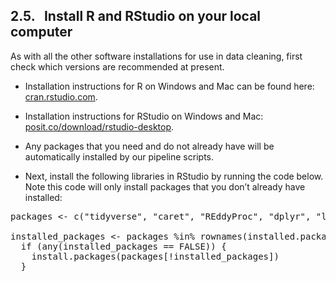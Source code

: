 ## 2.5. &nbsp; Install R and RStudio on your local computer

<link rel="stylesheet" href="css/style.css">

As with all the other software installations for use in data cleaning, first check which versions are recommended at present.

* Installation instructions for R on Windows and Mac can be found here: <a href="https://cran.rstudio.com/" target="_blank" rel="noopener noreferrer">cran.rstudio.com</a>.

* Installation instructions for RStudio on Windows and Mac: <a href="https://posit.co/download/rstudio-desktop/" target="_blank" rel="noopener noreferrer">posit.co/download/rstudio-desktop</a>.

* Any packages that you need and do not already have will be automatically installed by our pipeline scripts.

* Next, install the following libraries in RStudio by running the code below. Note this code will only install packages that you don't already have installed:

<pre>
packages <- c("tidyverse", "caret", "REddyProc", "dplyr", "lubridate", "data.table", "fs", "yaml", "rlist", "zoo", "reshape2", "stringr", "ranger", "caret", "ggplot2")
  
installed_packages <- packages %in% rownames(installed.packages())
  if (any(installed_packages == FALSE)) {
    install.packages(packages[!installed_packages])
  }

</pre> 

